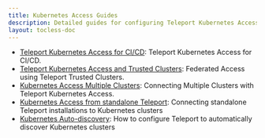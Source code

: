 ```yaml
---
title: Kubernetes Access Guides
description: Detailed guides for configuring Teleport Kubernetes Access.
layout: tocless-doc
---
```


- [Teleport Kubernetes Access for CI/CD](./guides/cicd.mdx): Teleport Kubernetes Access for CI/CD.
- [Teleport Kubernetes Access and Trusted Clusters](./guides/federation.mdx): Federated Access using Teleport Trusted Clusters.
- [Kubernetes Access Multiple Clusters](./guides/multiple-clusters.mdx): Connecting Multiple Clusters with Teleport Kubernetes Access.
- [Kubernetes Access from standalone Teleport](./guides/standalone-teleport.mdx): Connecting standalone Teleport installations to Kubernetes clusters
- [Kubernetes Auto-discovery](./guides/discovery.mdx): How to configure Teleport to automatically discover Kubernetes clusters